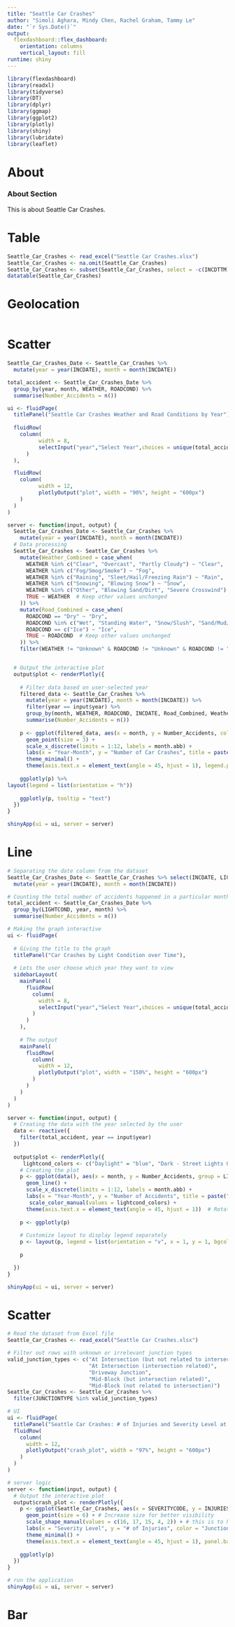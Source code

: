 ```yaml
---
title: "Seattle Car Crashes"
author: "Simoli Aghara, Mindy Chen, Rachel Graham, Tammy Le"
date: "`r Sys.Date()`"
output: 
  flexdashboard::flex_dashboard:
    orientation: columns
    vertical_layout: fill
runtime: shiny
---
```


```r
library(flexdashboard)
library(readxl)
library(tidyverse)
library(DT)
library(dplyr)
library(ggmap)
library(ggplot2)
library(plotly)
library(shiny)
library(lubridate)
library(leaflet)
```


About
===================================== 

### About Section

This is about Seattle Car Crashes. 

Table
===================================== 

```r
Seattle_Car_Crashes <- read_excel("Seattle Car Crashes.xlsx")
Seattle_Car_Crashes <- na.omit(Seattle_Car_Crashes)
Seattle_Car_Crashes <- subset(Seattle_Car_Crashes, select = -c(INCDTTM))
datatable(Seattle_Car_Crashes)

```

Geolocation
===================================== 

```r

```


Scatter
===================================== 

```r
Seattle_Car_Crashes_Date <- Seattle_Car_Crashes %>%
  mutate(year = year(INCDATE), month = month(INCDATE))

total_accident <- Seattle_Car_Crashes_Date %>%
  group_by(year, month, WEATHER, ROADCOND) %>%
  summarise(Number_Accidents = n())

ui <- fluidPage(
  titlePanel("Seattle Car Crashes Weather and Road Conditions by Year"),
  
  fluidRow(
    column(
          width = 8,
          selectInput("year","Select Year",choices = unique(total_accident$year))
      )
  ),

  fluidRow(
    column(
          width = 12,
          plotlyOutput("plot", width = "90%", height = "600px")
    )
  )
)

server <- function(input, output) {
  Seattle_Car_Crashes_Date <- Seattle_Car_Crashes %>%
    mutate(year = year(INCDATE), month = month(INCDATE))
  # Data processing
  Seattle_Car_Crashes <- Seattle_Car_Crashes %>%
    mutate(Weather_Combined = case_when(
      WEATHER %in% c("Clear", "Overcast", "Partly Cloudy") ~ "Clear",
      WEATHER %in% c("Fog/Smog/Smoke") ~ "Fog",
      WEATHER %in% c("Raining", "Sleet/Hail/Freezing Rain") ~ "Rain",
      WEATHER %in% c("Snowing", "Blowing Snow") ~ "Snow",
      WEATHER %in% c("Other", "Blowing Sand/Dirt", "Severe Crosswind") ~ "Other",
      TRUE ~ WEATHER  # Keep other values unchanged
    )) %>%
    mutate(Road_Combined = case_when(
      ROADCOND == "Dry" ~ "Dry",
      ROADCOND %in% c("Wet", "Standing Water", "Snow/Slush", "Sand/Mud/Dirt", "Oil") ~ "Wet",
      ROADCOND == c("Ice") ~ "Ice",
      TRUE ~ ROADCOND  # Keep other values unchanged
    )) %>%
    filter(WEATHER != "Unknown" & ROADCOND != "Unknown" & ROADCOND != "Other")


  # Output the interactive plot
  output$plot <- renderPlotly({
    
    # Filter data based on user-selected year
    filtered_data <- Seattle_Car_Crashes %>%
      mutate(year = year(INCDATE), month = month(INCDATE)) %>% 
      filter(year == input$year) %>%
      group_by(month, WEATHER, ROADCOND, INCDATE, Road_Combined, Weather_Combined) %>%
      summarise(Number_Accidents = n())
    
    p <- ggplot(filtered_data, aes(x = month, y = Number_Accidents, color = Road_Combined, shape = Weather_Combined, text = paste("Weather:", Weather_Combined, "<br>Road:", Road_Combined, "<br>Crashes:", Number_Accidents))) +
      geom_point(size = 3) +
      scale_x_discrete(limits = 1:12, labels = month.abb) +
      labs(x = "Year-Month", y = "Number of Car Crashes", title = paste("Car Crashes by Weather and Road Condition in", input$year), color = "Road Condition", shape = "Weather Condition") +
      theme_minimal() +
      theme(axis.text.x = element_text(angle = 45, hjust = 1), legend.position = "top", panel.background = element_rect(fill = "lightgrey"))
    
    ggplotly(p) %>%
layout(legend = list(orientation = "h"))
    
    ggplotly(p, tooltip = "text")
  })
}

shinyApp(ui = ui, server = server)
```

Line
===================================== 

```r
# Separating the date column from the dataset
Seattle_Car_Crashes_Date <- Seattle_Car_Crashes %>% select(INCDATE, LIGHTCOND) %>% drop_na() %>%
  mutate(year = year(INCDATE), month = month(INCDATE))

# Counting the total number of accidents happened in a particular month
total_accident <- Seattle_Car_Crashes_Date %>%
  group_by(LIGHTCOND, year, month) %>%
  summarise(Number_Accidents = n())

# Making the graph interactive
ui <- fluidPage(
  
  # Giving the title to the graph
  titlePanel("Car Crashes by Light Condition over Time"),
  
  # Lets the user choose which year they want to view
  sidebarLayout(
    mainPanel(
      fluidRow(
        column(
          width = 8,
          selectInput("year","Select Year",choices = unique(total_accident$year))
        )
      )
    ),
    
    # The output
    mainPanel(
      fluidRow(
        column(
          width = 12,
          plotlyOutput("plot", width = "150%", height = "600px")
        )
      )
    )
  )
)

server <- function(input, output) {
  # Creating the data with the year selected by the user
  data <- reactive({
    filter(total_accident, year == input$year)
  })
  
  output$plot <- renderPlotly({
     lightcond_colors <- c("Daylight" = "blue", "Dark - Street Lights On" = "green", "Dusk" = "orange", "Dawn" = "red", "Dark - No Street Lights" = "purple", "Dark - Street Lights Off" = "brown", "Unknown" = "gray", "Other" = "black")
    # Creating the plot
    p <- ggplot(data(), aes(x = month, y = Number_Accidents, group = LIGHTCOND, color = LIGHTCOND)) +
      geom_line() +
      scale_x_discrete(limits = 1:12, labels = month.abb) +
      labs(x = "Year-Month", y = "Number of Accidents", title = paste("Car Crashes by Light Condition in", input$year)) +
       scale_color_manual(values = lightcond_colors) + 
      theme(axis.text.x = element_text(angle = 45, hjust = 1))  # Rotate x-axis labels by 45 degrees
    
    p <- ggplotly(p)
    
    # Customize layout to display legend separately
    p <- layout(p, legend = list(orientation = "v", x = 1, y = 1, bgcolor = "white", width = 100, font = list(size = 10)))
    
    p

  })
}

shinyApp(ui = ui, server = server)
```

Scatter
===================================== 

```r
# Read the dataset from Excel file
Seattle_Car_Crashes <- read_excel("Seattle Car Crashes.xlsx")

# Filter out rows with unknown or irrelevant junction types
valid_junction_types <- c("At Intersection (but not related to intersection)",
                          "At Intersection (intersection related)",
                          "Driveway Junction",
                          "Mid-Block (but intersection related)",
                          "Mid-Block (not related to intersection)")
Seattle_Car_Crashes <- Seattle_Car_Crashes %>%
  filter(JUNCTIONTYPE %in% valid_junction_types)

# UI
ui <- fluidPage(
  titlePanel("Seattle Car Crashes: # of Injuries and Severity Level at which Junction"),
  fluidRow(
    column(
      width = 12,
      plotlyOutput("crash_plot", width = "97%", height = "600px")
    )
  )
)

# server logic
server <- function(input, output) {
  # Output the interactive plot
  output$crash_plot <- renderPlotly({
    p <- ggplot(Seattle_Car_Crashes, aes(x = SEVERITYCODE, y = INJURIES, color = JUNCTIONTYPE, shape = JUNCTIONTYPE)) +
      geom_point(size = 6) + # Increase size for better visibility
      scale_shape_manual(values = c(16, 17, 15, 4, 2)) + # this is to have different shapes
      labs(x = "Severity Level", y = "# of Injuries", color = "Junction Type", shape = "Junction Type") +
      theme_minimal() +
      theme(axis.text.x = element_text(angle = 45, hjust = 1), panel.background = element_rect(fill = "lightgrey"))
    
    ggplotly(p)
  })
}

# run the application
shinyApp(ui = ui, server = server)
```

Bar
===================================== 